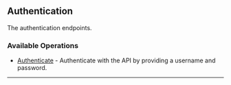 
## Authentication
The authentication endpoints.

### Available Operations

* [Authenticate](/go/authentication/authenticate) - Authenticate with the API by providing a username and password.

---
<Authenticate />
